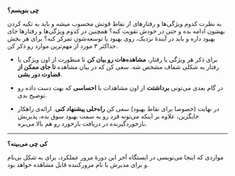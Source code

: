
**چی بنویسم؟**

به نظرت کدوم ویژگی‌ها و رفتارهای
_<Username/>_
از نقاط قوتش محسوب میشه و باید به تکیه کردن بهشون ادامه بده و حتی در خودش تقویت کنه؟
همچنین در کدوم ویژگی‌ها و رفتارها جای بهبود داره و باید در آیندهٔ نزدیک، روی بهبود یا توسعه‌شون تمرکز کنه؟
برای هر بخش حداکثر ۳ مورد از مهم‌ترین موارد رو ذکر کن.

- برای ذکر هر ویژگی یا رفتار، **مشاهده‌‌هات رو بیان کن** تا منظورت از اون ویژگی یا رفتار به شکلی شفاف مشخص شه. سعی کن که در بیان مشاهده **تا جای ممکن از قضاوت دور بشی**.

- در گام بعدی می‌تونی **برداشتت** از اون مشاهدات یا **احساسی** که بهت دست داده رو توضیح بدی.

- در نهایت (خصوصا برای نقاط بهبود) سعی کن **راه‌حلی پیشنهاد کنی**. ارائه‌ی راهکار جایگزین، علاوه بر اینکه می‌تونه فرد رو به سمت بهبود سوق بده، پذیریش بازخوردگیرنده در دریافت بازخورد رو هم بالا می‌بره.

---

**کی چی می‌بینه؟**

مواردی که اینجا می‌نویسی در ایستگاه آخر این دورهٔ مرور عملکرد، برای
_<ShortUsername/>_
به شکل بی‌نام و برای مدیرش با نام مرورکننده قابل مشاهده خواهد بود.
